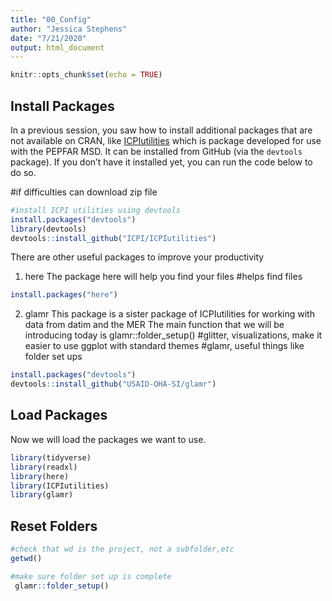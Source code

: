 ```yaml
---
title: "00_Config"
author: "Jessica Stephens"
date: "7/21/2020"
output: html_document
---
```



```r
knitr::opts_chunk$set(echo = TRUE)
```


## Install Packages

In a previous session, you saw how to install additional packages that are not available on CRAN, like [ICPIutilities](https://github.com/ICPI/ICPIutilities/blob/master/README.md) which is package developed for use with the PEPFAR MSD. It can be installed from GitHub (via the `devtools` package). If you don't have it installed yet, you can run the code below to do so.

#if difficulties can download zip file 
```r
#install ICPI utilities using devtools
install.packages("devtools")
library(devtools)
devtools::install_github("ICPI/ICPIutilities")

```

There are other useful packages to improve your productivity

1. here
The package here will help you find your files
#helps find files
```r
install.packages("here")
```

2. glamr
This package is a sister package of ICPIutilities for working with data from datim and the MER
The main function that we will be introducing today is glamr::folder_setup()
#glitter, visualizations, make it easier to use ggplot with standard themes
#glamr, useful things like folder set ups
```r
install.packages("devtools")
devtools::install_github("USAID-OHA-SI/glamr")
```

## Load Packages
Now we will load the packages we want to use.

```r
library(tidyverse)
library(readxl)
library(here)
library(ICPIutilities)
library(glamr)
```

## Reset Folders

```r
#check that wd is the project, not a subfolder,etc
getwd()

#make sure folder set up is complete
 glamr::folder_setup()
```
